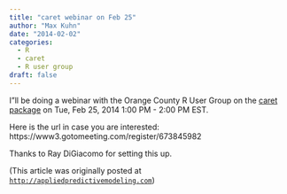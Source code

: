 ```yaml
---
title: "caret webinar on Feb 25"
author: "Max Kuhn"
date: "2014-02-02"
categories:
  - R
  - caret
  - R user group
draft: false
---
```


I"ll be doing a webinar with the Orange County R User Group on the [caret package](http://caret.r-forge.r-project.org/) on Tue, Feb 25, 2014 1:00 PM - 2:00 PM EST.

Here is the url in case you are interested: https://www3.gotomeeting.com/register/673845982

Thanks to Ray DiGiacomo for setting this up.

(This article was originally posted at [`http://appliedpredictivemodeling.com`](https://appliedpredictivemodeling.com/blog/2014/2/2/caret-webinar-on))